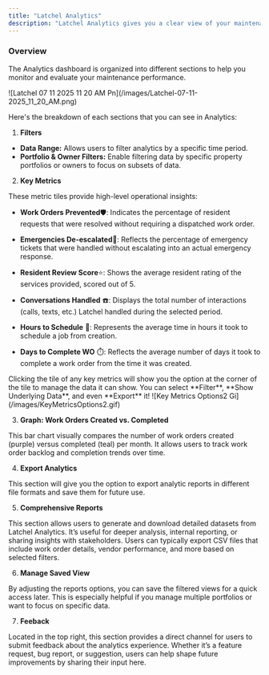 ```yaml
---
title: "Latchel Analytics"
description: "Latchel Analytics gives you a clear view of your maintenance operations through easy-to-read dashboards and reports. From tracking work order volume to identifying response time trends, this tool helps you make informed decisions and monitor performance—all in one place. Use this guide to explore how to access and get the most out of your analytics."
---
```


### **Overview**

The Analytics dashboard is organized into different sections to help you monitor and evaluate your maintenance performance.

<Frame>
  ![Latchel 07 11 2025 11 20 AM Pn](/images/Latchel-07-11-2025_11_20_AM.png)
</Frame>

Here's the breakdown of each sections that you can see in Analytics:

1. **Filters**

- **Data Range:** Allows users to filter analytics by a specific time period.
- **Portfolio & Owner Filters:** Enable filtering data by specific property portfolios or owners to focus on subsets of data.

2. **Key Metrics**

These metric tiles provide high-level operational insights:

- **Work Orders Prevented**🛡️: Indicates the percentage of resident requests that were resolved without requiring a dispatched work order.


- **Emergencies De-escalated**🎉: Reflects the percentage of emergency tickets that were handled without escalating into an actual emergency response.
- **Resident Review Score**⭐: Shows the average resident rating of the services provided, scored out of 5.
- **Conversations Handled** ☎️: Displays the total number of interactions (calls, texts, etc.) Latchel handled during the selected period.
- **Hours to Schedule** 🧮: Represents the average time in hours it took to schedule a job from creation.
- **Days to Complete WO** ⏱️: Reflects the average number of days it took to complete a work order from the time it was created.

<Tip>
  Clicking the tile of any key metrics will show you the option at the corner of the tile to manage the data it can show. You can select **Filter**, **Show Underlying Data**, and even **Export** it!
</Tip>

<Frame>
  ![Key Metrics Options2 Gi](/images/KeyMetricsOptions2.gif)
</Frame>

3. **Graph: Work Orders Created vs. Completed**

This bar chart visually compares the number of work orders created (purple) versus completed (teal) per month. It allows users to track work order backlog and completion trends over time.

4. **Export Analytics**

This section will give you the option to export analytic reports in different file formats and save them for future use.

5. **Comprehensive Reports**

This section allows users to generate and download detailed datasets from Latchel Analytics. It’s useful for deeper analysis, internal reporting, or sharing insights with stakeholders. Users can typically export CSV files that include work order details, vendor performance, and more based on selected filters.

6. **Manage Saved View**

By adjusting the reports options, you can save the filtered views for a quick access later. This is especially helpful if you manage multiple portfolios or want to focus on specific data.

7. **Feeback**

Located in the top right, this section provides a direct channel for users to submit feedback about the analytics experience. Whether it’s a feature request, bug report, or suggestion, users can help shape future improvements by sharing their input here.